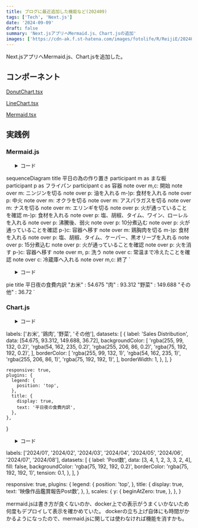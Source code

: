 ```yaml
---
title: ブログに最近追加した機能など(202409)
tags: ['Tech', 'Next.js']
date: '2024-09-09'
draft: false
summary: 'Next.jsアプリへMermaid.js、Chart.jsの追加'
images: ['https://cdn-ak.f.st-hatena.com/images/fotolife/R/ReijiE/20240909/20240909131807.png']
---
```


Next.jsアプリへMermaid.js、Chart.jsを追加した。

## コンポーネント

[DonutChart.tsx](https://github.com/reiji990/blog/blob/main/components/DonutChart.tsx)

[LineChart.tsx](https://github.com/reiji990/blog/blob/main/components/LineChart.tsx)

[Mermaid.tsx](https://github.com/reiji990/blog/blob/main/components/Mermaid.tsx)

## 実践例

### Mermaid.js

<ul>
    <details close>
        <summary>コード</summary>

```
export const sequenceDiagram = `
  sequenceDiagram title 平日の為の作り置き
  participant m as まな板
  participant p as フライパン
  participant c as 容器
note over m,c: 開始
note over m: ニンジンを切る
note over p: 油を入れる
m-)p: 食材を入れる
note over p: 中火
note over m: オクラを切る
note over m: アスパラガスを切る
note over m: ナスを切る
note over m: エリンギを切る
note over p: 火が通っていることを確認
m-)p: 食材を入れる
note over p: 塩、胡椒、タイム、ワイン、ローレルを入れる
note over p: 沸騰後、弱火
note over p: 10分煮込む
note over p: 火が通っていることを確認
p-)c: 容器へ移す
note over m: 鶏胸肉を切る
m-)p: 食材を入れる
note over p: 塩、胡椒、タイム、ケーパー、黒オリーブを入れる
note over p: 15分煮込む
note over p: 火が通っていることを確認
note over p: 火を消す
p-)c: 容器へ移す
note over m, p: 洗う
note over c: 常温まで冷えたことを確認
note over c: 冷蔵庫へ入れる
note over m,c: 終了
`

<Mermaid chart={sequenceDiagram} />
```

    </details>
</ul>

  sequenceDiagram title 平日の為の作り置き
  participant m as まな板
  participant p as フライパン
  participant c as 容器
note over m,c: 開始
note over m: ニンジンを切る
note over p: 油を入れる
m-)p: 食材を入れる
note over p: 中火
note over m: オクラを切る
note over m: アスパラガスを切る
note over m: ナスを切る
note over m: エリンギを切る
note over p: 火が通っていることを確認
m-)p: 食材を入れる
note over p: 塩、胡椒、タイム、ワイン、ローレルを入れる
note over p: 沸騰後、弱火
note over p: 10分煮込む
note over p: 火が通っていることを確認
p-)c: 容器へ移す
note over m: 鶏胸肉を切る
m-)p: 食材を入れる
note over p: 塩、胡椒、タイム、ケーパー、黒オリーブを入れる
note over p: 15分煮込む
note over p: 火が通っていることを確認
note over p: 火を消す
p-)c: 容器へ移す
note over m, p: 洗う
note over c: 常温まで冷えたことを確認
note over c: 冷蔵庫へ入れる
note over m,c: 終了
`

<Mermaid chart={sequenceDiagram} />

<ul>
    <details close>
        <summary>コード</summary>

```
export const pie = `
pie title 平日夜の食費内訳
    "お米" : 54.675
    "鶏肉" : 93.312
    "野菜" : 149.688
    "その他" : 36.72
`

<Mermaid chart={pie} />
```

    </details>
</ul>

pie title 平日夜の食費内訳
    "お米" : 54.675
    "肉" : 93.312
    "野菜" : 149.688
    "その他" : 36.72
`

<Mermaid chart={pie} />

### Chart.js

<ul>
    <details close>
        <summary>コード</summary>

```
export const data = {
labels: ['お米', '肉', '野菜', 'その他'],
      datasets: [
        {
          label: 'Sales Distribution',
          data: [54.675, 93.312, 149.688, 36.72],
          backgroundColor: [
            'rgba(255, 99, 132, 0.2)',
            'rgba(54, 162, 235, 0.2)',
            'rgba(255, 206, 86, 0.2)',
            'rgba(75, 192, 192, 0.2)',
          ],
          borderColor: [
            'rgba(255, 99, 132, 1)',
            'rgba(54, 162, 235, 1)',
            'rgba(255, 206, 86, 1)',
            'rgba(75, 192, 192, 1)',
          ],
      borderWidth: 1,
    },
  ],
}

export const options = {
    responsive: true,
    plugins: {
      legend: {
        position: 'top',
      },
      title: {
        display: true,
        text: '平日夜の食費内訳',
      },
    },
  }

<DonutChart data={data} options={options} />
```

    </details>
</ul>

labels: ['お米', '鶏肉', '野菜', 'その他'],
      datasets: [
        {
          label: 'Sales Distribution',
          data: [54.675, 93.312, 149.688, 36.72],
          backgroundColor: [
            'rgba(255, 99, 132, 0.2)',
            'rgba(54, 162, 235, 0.2)',
            'rgba(255, 206, 86, 0.2)',
            'rgba(75, 192, 192, 0.2)',
          ],
          borderColor: [
            'rgba(255, 99, 132, 1)',
            'rgba(54, 162, 235, 1)',
            'rgba(255, 206, 86, 1)',
            'rgba(75, 192, 192, 1)',
          ],
      borderWidth: 1,
    },
  ],
}

    responsive: true,
    plugins: {
      legend: {
        position: 'top',
      },
      title: {
        display: true,
        text: '平日夜の食費内訳',
      },
    },
  }

<DonutChart data={data} options={options} />

<ul>
    <details close>
        <summary>コード</summary>

```
export const data1 = {
  labels: ['2024/01', '2024/02', '2024/03', '2024/04', '2024/05', '2024/06', '2024/07', '2024/08'],
  datasets: [
    {
      label: 'Post数',
      data: [3, 4, 1, 2, 3, 3, 2, 4],
      fill: false,
      backgroundColor: 'rgba(75, 192, 192, 0.2)',
      borderColor: 'rgba(75, 192, 192, 1)',
      tension: 0.1,
    },
  ],
}

export const options1 = {
  responsive: true,
  plugins: {
    legend: {
      position: 'top',
    },
    title: {
      display: true,
      text: '映像作品鑑賞報告Post数',
    },
  },
  scales: {
    y: {
      beginAtZero: true,
    },
  },
}

<LineChart data={data1} options={options1} />
```

    </details>
</ul>

  labels: ['2024/01', '2024/02', '2024/03', '2024/04', '2024/05', '2024/06', '2024/07', '2024/08'],
  datasets: [
    {
      label: 'Post数',
      data: [3, 4, 1, 2, 3, 3, 2, 4],
      fill: false,
      backgroundColor: 'rgba(75, 192, 192, 0.2)',
      borderColor: 'rgba(75, 192, 192, 1)',
      tension: 0.1,
    },
  ],
}

  responsive: true,
  plugins: {
    legend: {
      position: 'top',
    },
    title: {
      display: true,
      text: '映像作品鑑賞報告Post数',
    },
  },
  scales: {
    y: {
      beginAtZero: true,
    },
  },
}

<LineChart data={data1} options={options1} />

mermaid.jsは書き方が良くないのか、docker上での表示がうまくいかないため何度もデプロイして表示を確かめていた。
dockerの立ち上げ自体にも時間がかかるようになったので、mermaid.jsに関しては使わなければ機能を消すかも。
